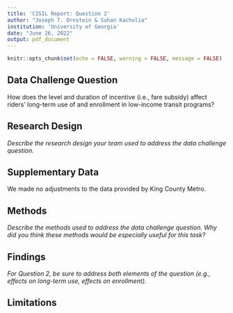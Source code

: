 ```yaml
---
title: 'CISIL Report: Question 2'
author: "Joseph T. Ornstein & Suhan Kacholia"
institution: 'University of Georgia'
date: "June 26, 2022"
output: pdf_document
---
```


```r
knitr::opts_chunk$set(echo = FALSE, warning = FALSE, message = FALSE)
```

## Data Challenge Question

How does the level and duration of incentive (i.e., fare subsidy) affect riders’ long-term use of and enrollment in low-income transit programs?

## Research Design

*Describe the research design your team used to address the data challenge question.*

## Supplementary Data

We made no adjustments to the data provided by King County Metro.

## Methods

*Describe the methods used to address the data challenge question. Why did you think these methods would be especially useful for this task?*

## Findings

*For Question 2, be sure to address both elements of the question (e.g., effects on long-term use, effects on enrollment).*



## Limitations


